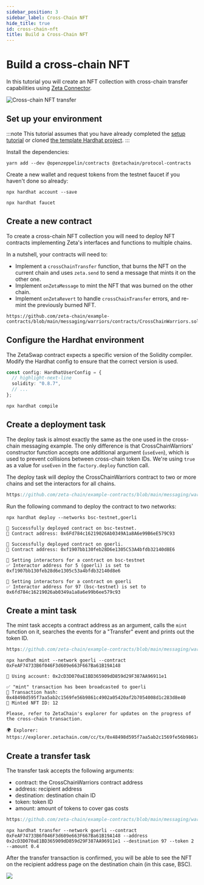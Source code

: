 ```yaml
---
sidebar_position: 3
sidebar_label: Cross-Chain NFT
hide_title: true
id: cross-chain-nft
title: Build a Cross-Chain NFT
---
```


# Build a cross-chain NFT

In this tutorial you will create an NFT collection with cross-chain transfer
capabilities using [Zeta
Connector](/developers/cross-chain-messaging/connector.mdx).

![Cross-chain NFT transfer](/img/graphs/cross-chain-nft-transfer.svg)

## Set up your environment

:::note
This tutorial assumes that you have already completed the [setup
tutorial](/developers/tutorials/setup) or cloned [the template Hardhat
project](https://github.com/zeta-chain/template).
:::

Install the dependencies:

```
yarn add --dev @openzeppelin/contracts @zetachain/protocol-contracts
```

Create a new wallet and request tokens from the testnet faucet if you haven't
done so already:

```
npx hardhat account --save

npx hardhat faucet
```

## Create a new contract

To create a cross-chain NFT collection you will need to deploy NFT contracts
implementing Zeta's interfaces and functions to multiple chains.

In a nutshell, your contracts will need to:

- Implement a `crossChainTransfer` function, that burns the NFT on the current
  chain and uses `zeta.send` to send a message that mints it on the other one.
- Implement `onZetaMessage` to mint the NFT that was burned on the other chain.
- Implement `onZetaRevert` to handle `crossChainTransfer` errors, and re-mint
  the previously burned NFT.

```solidity title="contracts/CrossChainWarriors.sol" reference
https://github.com/zeta-chain/example-contracts/blob/main/messaging/warriors/contracts/CrossChainWarriors.sol
```

## Configure the Hardhat environment

The ZetaSwap contract expects a specific version of the Solidity compiler.
Modify the Hardhat config to ensure that the correct version is used.

```ts title="hardhat.config.ts"
const config: HardhatUserConfig = {
  // highlight-next-line
  solidity: "0.8.7",
  // ...
};
```

```
npx hardhat compile
```

## Create a deployment task

The deploy task is almost exactly the same as the one used in the cross-chain
messaging example. The only difference is that CrossChainWarriors' constructor
function accepts one additional argument (`useEven`), which is used to prevent
collisions between cross-chain token IDs. We're using `true` as a value for
`useEven` in the `factory.deploy` function call.

The deploy task will deploy the CrossChainWarriors contract to two or more
chains and set the interactors for all chains.

```ts title="tasks/deploy.ts" reference
https://github.com/zeta-chain/example-contracts/blob/main/messaging/warriors/tasks/deploy.ts
```

Run the following command to deploy the contract to two networks:

```
npx hardhat deploy --networks bsc-testnet,goerli
```

```
🚀 Successfully deployed contract on bsc-testnet.
📜 Contract address: 0x6Fd784c16219026Ab0349A1a8A6e99B6eE579C93

🚀 Successfully deployed contract on goerli.
📜 Contract address: 0xf1907bb130feb28D6e1305C53A4bfdb32140d8E6

🔗 Setting interactors for a contract on bsc-testnet
✅ Interactor address for 5 (goerli) is set to 0xf1907bb130feb28d6e1305c53a4bfdb32140d8e6

🔗 Setting interactors for a contract on goerli
✅ Interactor address for 97 (bsc-testnet) is set to 0x6fd784c16219026ab0349a1a8a6e99b6ee579c93
```

## Create a mint task

The mint task accepts a contract address as an argument, calls the `mint`
function on it, searches the events for a "Transfer" event and prints out the
token ID.

```ts title="tasks/mint.ts" reference
https://github.com/zeta-chain/example-contracts/blob/main/messaging/warriors/tasks/mint.ts
```

```
npx hardhat mint --network goerli --contract 0xFeAF74733B6f046F3d609e663F667Ba61B19A148

🔑 Using account: 0x2cD3D070aE1BD365909dD859d29F387AA96911e1

✅ "mint" transaction has been broadcasted to goerli
📝 Transaction hash: 0x48498d595f7aa5ab2c1569fe56b9861c4902a05420af2b7054008d1c283d8e40
🌠 Minted NFT ID: 12

Please, refer to ZetaChain's explorer for updates on the progress of the cross-chain transaction.

🌍 Explorer: https://explorer.zetachain.com/cc/tx/0x48498d595f7aa5ab2c1569fe56b9861c4902a05420af2b7054008d1c283d8e40
```

## Create a transfer task

The transfer task accepts the following arguments:

- contract: the CrossChainWarriors contract address
- address: recipient address
- destination: destination chain ID
- token: token ID
- amount: amount of tokens to cover gas costs

```ts title="tasks/transfer.ts" reference
https://github.com/zeta-chain/example-contracts/blob/main/messaging/warriors/tasks/transfer.ts
```

```
npx hardhat transfer --network goerli --contract 0xFeAF74733B6f046F3d609e663F667Ba61B19A148 --address 0x2cD3D070aE1BD365909dD859d29F387AA96911e1 --destination 97 --token 2 --amount 0.4
```

After the transfer transaction is confirmed, you will be able to see the
NFT on the recipient address page on the destination chain (in this case, BSC).

![](/img/docs/ccm-warriors-explorer.jpg)
